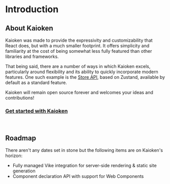 
# Introduction

<h2 id="about-kaioken">About Kaioken</h2>

Kaioken was made to provide the expressivity and customizability that React does,
but with a much smaller footprint. It offers simplicity and familiarity at the
cost of being somewhat less fully featured than other libraries and frameworks.

That being said, there are a number of ways in which Kaioken excels, particularly
around flexibility and its ability to quickly incorporate modern features. One
such example is the <a href="/docs/store">Store API</a>, based on Zustand,
available by default as a standard feature.

Kaioken will remain <ExternalLink href="https://github.com/CrimsonChi/kaioken" >open source</ExternalLink> forever and welcomes your ideas and contributions!

<h3>
  <a href="/docs/getting-started">Get started with Kaioken</a>
</h3>
<br />

<h2 id="roadmap">Roadmap</h2>

There aren't any dates set in stone but the following items are on Kaioken's horizon:

- Fully managed <ExternalLink href="https://vike.dev" >Vike</ExternalLink> integration
  for server-side rendering & static site generation
- Component declaration API with support for <ExternalLink href="https://developer.mozilla.org/en-US/docs/Web/API/Web_components">Web Components</ExternalLink>
